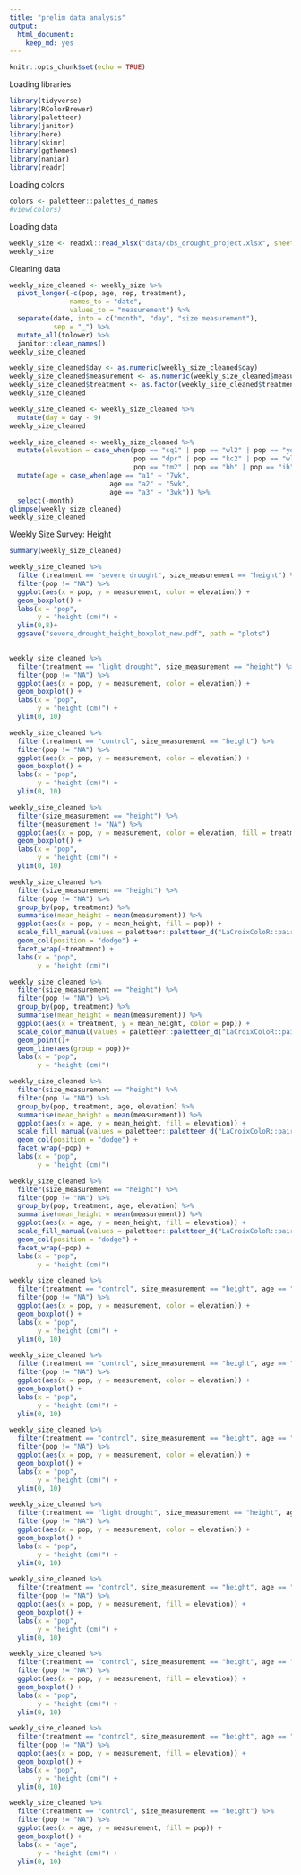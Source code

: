 ```yaml
---
title: "prelim data analysis"
output: 
  html_document: 
    keep_md: yes
---
```


```r
knitr::opts_chunk$set(echo = TRUE)
```


Loading libraries
```r
library(tidyverse)
library(RColorBrewer)
library(paletteer)
library(janitor)
library(here)
library(skimr)
library(ggthemes)
library(naniar)
library(readr)
```

Loading colors
```r
colors <- paletteer::palettes_d_names
#view(colors)
```

Loading data
```r
weekly_size <- readxl::read_xlsx("data/cbs_drought_project.xlsx", sheet = "Weekly Surveys (complete racks)")
weekly_size
```

Cleaning data
```r
weekly_size_cleaned <- weekly_size %>% 
  pivot_longer(-c(pop, age, rep, treatment),
               names_to = "date",
               values_to = "measurement") %>% 
  separate(date, into = c("month", "day", "size measurement"),
           sep = "_") %>% 
  mutate_all(tolower) %>%
  janitor::clean_names()
weekly_size_cleaned
```

```r
weekly_size_cleaned$day <- as.numeric(weekly_size_cleaned$day)
weekly_size_cleaned$measurement <- as.numeric(weekly_size_cleaned$measurement)
weekly_size_cleaned$treatment <- as.factor(weekly_size_cleaned$treatment)
weekly_size_cleaned
```

```r
weekly_size_cleaned <- weekly_size_cleaned %>% 
  mutate(day = day - 9)
weekly_size_cleaned
```

```r
weekly_size_cleaned <- weekly_size_cleaned %>%
  mutate(elevation = case_when(pop == "sq1" | pop == "wl2" | pop == "yo1" | pop == "sq3" ~ "high",
                               pop == "dpr" | pop == "kc2" | pop == "wl1" ~ "intermediate",
                               pop == "tm2" | pop == "bh" | pop == "ih" ~ "low")) %>% 
  mutate(age = case_when(age == "a1" ~ "7wk",
                         age == "a2" ~ "5wk",
                         age == "a3" ~ "3wk")) %>% 
  select(-month)
glimpse(weekly_size_cleaned)
weekly_size_cleaned
```

Weekly Size Survey: Height

```r
summary(weekly_size_cleaned)
```


```r
weekly_size_cleaned %>% 
  filter(treatment == "severe drought", size_measurement == "height") %>%
  filter(pop != "NA") %>% 
  ggplot(aes(x = pop, y = measurement, color = elevation)) +
  geom_boxplot() +
  labs(x = "pop",
       y = "height (cm)") +
  ylim(0,8)+
  ggsave("severe_drought_height_boxplot_new.pdf", path = "plots")
  
```
```r
weekly_size_cleaned %>% 
  filter(treatment == "light drought", size_measurement == "height") %>%
  filter(pop != "NA") %>% 
  ggplot(aes(x = pop, y = measurement, color = elevation)) +
  geom_boxplot() +
  labs(x = "pop",
       y = "height (cm)") +
  ylim(0, 10)
```
```r
weekly_size_cleaned %>% 
  filter(treatment == "control", size_measurement == "height") %>%
  filter(pop != "NA") %>% 
  ggplot(aes(x = pop, y = measurement, color = elevation)) +
  geom_boxplot() +
  labs(x = "pop",
       y = "height (cm)") +
  ylim(0, 10)
```
```r
weekly_size_cleaned %>% 
  filter(size_measurement == "height") %>%
  filter(measurement != "NA") %>% 
  ggplot(aes(x = pop, y = measurement, color = elevation, fill = treatment)) +
  geom_boxplot() +
  labs(x = "pop",
       y = "height (cm)") +
  ylim(0, 10)
```
```r
weekly_size_cleaned %>% 
  filter(size_measurement == "height") %>%
  filter(pop != "NA") %>% 
  group_by(pop, treatment) %>% 
  summarise(mean_height = mean(measurement)) %>% 
  ggplot(aes(x = pop, y = mean_height, fill = pop)) +
  scale_fill_manual(values = paletteer::paletteer_d("LaCroixColoR::paired")) +
  geom_col(position = "dodge") +
  facet_wrap(~treatment) +
  labs(x = "pop",
       y = "height (cm)")
```

```r
weekly_size_cleaned %>% 
  filter(size_measurement == "height") %>%
  filter(pop != "NA") %>% 
  group_by(pop, treatment) %>% 
  summarise(mean_height = mean(measurement)) %>% 
  ggplot(aes(x = treatment, y = mean_height, color = pop)) +
  scale_color_manual(values = paletteer::paletteer_d("LaCroixColoR::paired")) +
  geom_point()+
  geom_line(aes(group = pop))+
  labs(x = "pop",
       y = "height (cm)")
```


```r
weekly_size_cleaned %>% 
  filter(size_measurement == "height") %>%
  filter(pop != "NA") %>% 
  group_by(pop, treatment, age, elevation) %>% 
  summarise(mean_height = mean(measurement)) %>% 
  ggplot(aes(x = age, y = mean_height, fill = elevation)) +
  scale_fill_manual(values = paletteer::paletteer_d("LaCroixColoR::paired")) +
  geom_col(position = "dodge") +
  facet_wrap(~pop) +
  labs(x = "pop",
       y = "height (cm)")
```

```r
weekly_size_cleaned %>% 
  filter(size_measurement == "height") %>%
  filter(pop != "NA") %>% 
  group_by(pop, treatment, age, elevation) %>% 
  summarise(mean_height = mean(measurement)) %>% 
  ggplot(aes(x = age, y = mean_height, fill = elevation)) +
  scale_fill_manual(values = paletteer::paletteer_d("LaCroixColoR::paired")) +
  geom_col(position = "dodge") +
  facet_wrap(~pop) +
  labs(x = "pop",
       y = "height (cm)")
```

```r
weekly_size_cleaned %>% 
  filter(treatment == "control", size_measurement == "height", age == "3wk") %>%
  filter(pop != "NA") %>% 
  ggplot(aes(x = pop, y = measurement, color = elevation)) +
  geom_boxplot() +
  labs(x = "pop",
       y = "height (cm)") +
  ylim(0, 10)
```

```r
weekly_size_cleaned %>% 
  filter(treatment == "control", size_measurement == "height", age == "5wk") %>%
  filter(pop != "NA") %>% 
  ggplot(aes(x = pop, y = measurement, color = elevation)) +
  geom_boxplot() +
  labs(x = "pop",
       y = "height (cm)") +
  ylim(0, 10)
```

```r
weekly_size_cleaned %>% 
  filter(treatment == "control", size_measurement == "height", age == "7wk") %>%
  filter(pop != "NA") %>% 
  ggplot(aes(x = pop, y = measurement, color = elevation)) +
  geom_boxplot() +
  labs(x = "pop",
       y = "height (cm)") +
  ylim(0, 10)
```

```r
weekly_size_cleaned %>% 
  filter(treatment == "light drought", size_measurement == "height", age == "7wk") %>%
  filter(pop != "NA") %>% 
  ggplot(aes(x = pop, y = measurement, color = elevation)) +
  geom_boxplot() +
  labs(x = "pop",
       y = "height (cm)") +
  ylim(0, 10)
```

```r
weekly_size_cleaned %>% 
  filter(treatment == "control", size_measurement == "height", age == "3wk") %>%
  filter(pop != "NA") %>% 
  ggplot(aes(x = pop, y = measurement, fill = elevation)) +
  geom_boxplot() +
  labs(x = "pop",
       y = "height (cm)") +
  ylim(0, 10)
```


```r
weekly_size_cleaned %>% 
  filter(treatment == "control", size_measurement == "height", age == "5wk") %>%
  filter(pop != "NA") %>% 
  ggplot(aes(x = pop, y = measurement, fill = elevation)) +
  geom_boxplot() +
  labs(x = "pop",
       y = "height (cm)") +
  ylim(0, 10)
```

```r
weekly_size_cleaned %>% 
  filter(treatment == "control", size_measurement == "height", age == "7wk") %>%
  filter(pop != "NA") %>% 
  ggplot(aes(x = pop, y = measurement, fill = elevation)) +
  geom_boxplot() +
  labs(x = "pop",
       y = "height (cm)") +
  ylim(0, 10)
```



```r
weekly_size_cleaned %>% 
  filter(treatment == "control", size_measurement == "height") %>%
  filter(pop != "NA") %>% 
  ggplot(aes(x = age, y = measurement, fill = pop)) +
  geom_boxplot() +
  labs(x = "age",
       y = "height (cm)") +
  ylim(0, 10)
```

```r

```

